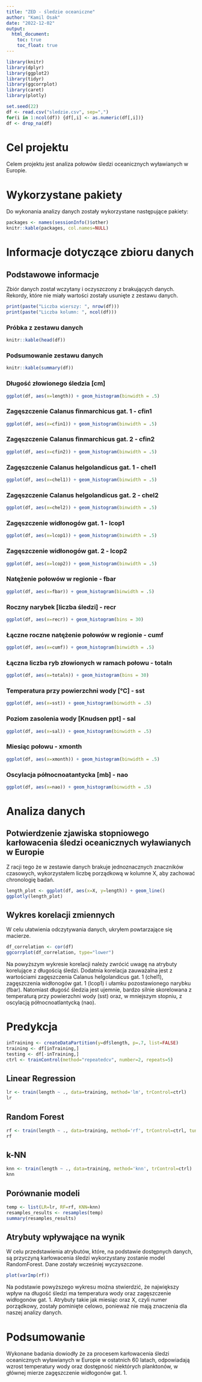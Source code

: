 ```yaml
---
title: "ZED - śledzie oceaniczne"
author: "Kamil Osak"
date: "2022-12-02"
output: 
  html_document:
    toc: true
    toc_float: true
---
```


```r
library(knitr)
library(dplyr)
library(ggplot2)
library(tidyr)
library(ggcorrplot)
library(caret)
library(plotly)

set.seed(22)
df <- read.csv("sledzie.csv", sep=",")
for(i in 1:ncol(df)) {df[,i] <- as.numeric(df[,i])}
df <- drop_na(df)
```

# Cel projektu
Celem projektu jest analiza połowów śledzi oceanicznych wyławianych w Europie.

# Wykorzystane pakiety
Do wykonania analizy danych zostały wykorzystane następujące pakiety:

```r
packages <- names(sessionInfo()$other)
knitr::kable(packages, col.names=NULL)
```

# Informacje dotyczące zbioru danych
## Podstawowe informacje
Zbiór danych został wczytany i oczyszczony z brakujących danych. Rekordy, które nie miały wartości zostały usunięte z zestawu danych. 

```r
print(paste("Liczba wierszy: ", nrow(df)))
print(paste("Liczba kolumn: ", ncol(df)))
```

### Próbka z zestawu danych
```r
knitr::kable(head(df))
```

### Podsumowanie zestawu danych
```r
knitr::kable(summary(df))
```

### Długość złowionego śledzia [cm]
```r
ggplot(df, aes(x=length)) + geom_histogram(binwidth = .5)
```

### Zagęszczenie Calanus finmarchicus gat. 1 - cfin1
```r
ggplot(df, aes(x=cfin1)) + geom_histogram(binwidth = .5)
```

### Zagęszczenie Calanus finmarchicus gat. 2 - cfin2
```r
ggplot(df, aes(x=cfin2)) + geom_histogram(binwidth = .5)
```

### Zagęszczenie Calanus helgolandicus gat. 1 - chel1
```r
ggplot(df, aes(x=chel1)) + geom_histogram(binwidth = .5)
```

### Zagęszczenie Calanus helgolandicus gat. 2 - chel2
```r
ggplot(df, aes(x=chel2)) + geom_histogram(binwidth = .5)
```

### Zagęszczenie widłonogów gat. 1 - lcop1
```r
ggplot(df, aes(x=lcop1)) + geom_histogram(binwidth = .5)
```

### Zagęszczenie widłonogów gat. 2 - lcop2
```r
ggplot(df, aes(x=lcop2)) + geom_histogram(binwidth = .5)
```

### Natężenie połowów w regionie - fbar
```r
ggplot(df, aes(x=fbar)) + geom_histogram(binwidth = .5)
```

### Roczny narybek [liczba śledzi] - recr
```r
ggplot(df, aes(x=recr)) + geom_histogram(bins = 30)
```

### Łączne roczne natężenie połowów w regionie - cumf
```r
ggplot(df, aes(x=cumf)) + geom_histogram(binwidth = .5)
```

### Łączna liczba ryb złowionych w ramach połowu - totaln
```r
ggplot(df, aes(x=totaln)) + geom_histogram(bins = 30)
```

### Temperatura przy powierzchni wody [°C] - sst
```r
ggplot(df, aes(x=sst)) + geom_histogram(binwidth = .5)
```

### Poziom zasolenia wody [Knudsen ppt] - sal
```r
ggplot(df, aes(x=sal)) + geom_histogram(binwidth = .5)
```

### Miesiąc połowu - xmonth
```r
ggplot(df, aes(x=xmonth)) + geom_histogram(binwidth = .5)
```

### Oscylacja północnoatantycka [mb] - nao
```r
ggplot(df, aes(x=nao)) + geom_histogram(binwidth = .5)
```

# Analiza danych
## Potwierdzenie zjawiska stopniowego karłowacenia śledzi oceanicznych wyławianych w Europie
Z racji tego że w zestawie danych brakuje jednoznacznych znaczników czasowych, wykorzystałem liczbę porządkową w kolumne X, aby zachować chronologię badań.
```r
length_plot <- ggplot(df, aes(x=X, y=length)) + geom_line()
ggplotly(length_plot)
```

## Wykres korelacji zmiennych
W celu ułatwienia odczytywania danych, ukryłem powtarzające się macierze.
```r
df_correlation <- cor(df)
ggcorrplot(df_correlation, type="lower")
```

Na powyższym wykresie korelacji należy zwrócić uwagę na atrybuty korelujące z długością śledzi. Dodatnia korelacja zauważalna jest z wartościami zagęszczenia Calanus helgolandicus gat. 1 (chel1), zagęszczenia widłonogów gat. 1 (lcop1) i ułamku pozostawionego narybku (fbar). Natomiast długość śledzia jest ujemnie, bardzo silnie skorelowana z temperaturą przy powierzchni wody (sst) oraz, w mniejszym stopniu, z oscylacją północnoatlantycką (nao).

# Predykcja
```r
inTraining <- createDataPartition(y=df$length, p=.7, list=FALSE)
training <- df[inTraining,]
testing <- df[-inTraining,]
ctrl <- trainControl(method="repeatedcv", number=2, repeats=5)
```

## Linear Regression
```r
lr <- train(length ~ ., data=training, method='lm', trControl=ctrl)
lr
```

## Random Forest
```r
rf <- train(length ~ ., data=training, method='rf', trControl=ctrl, tundeGrid=data.frame(mtry=8), importance=TRUE, ntree=15)
rf
```

## k-NN
```r
knn <- train(length ~ ., data=training, method='knn', trControl=ctrl)
knn
```

## Porównanie modeli
```r
temp <- list(LR=lr, RF=rf, KNN=knn)
resamples_results <- resamples(temp)
summary(resamples_results)
```

## Atrybuty wpływające na wynik
W celu przedstawienia atrybutów, które, na podstawie dostępnych danych, są przyczyną karłowacenia śledzi wykorzystany zostanie model RandomForest. Dane zostały wcześniej wyczyszczone.

```r
plot(varImp(rf))
```

Na podstawie powyższego wykresu można stwierdzić, że największy wpływ na długość śledzi ma temperatura wody oraz zagęszczenie widłogonów gat. 1. Atrybuty takie jak miesiąc oraz X, czyli numer porządkowy, zostały pominięte celowo, ponieważ nie mają znaczenia dla naszej analizy danych.

# Podsumowanie
Wykonane badania dowiodły że za procesem karłowacenia śledzi oceanicznych wyławianych w Europie w ostatnich 60 latach, odpowiadają wzrost temperatury wody oraz dostępność niektórych planktonów, w głównej mierze zagęszczenie widłogonów gat. 1.